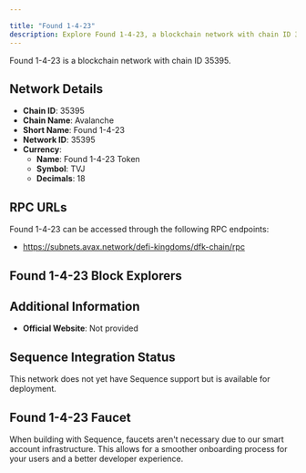 ```yaml
---

title: "Found 1-4-23"
description: Explore Found 1-4-23, a blockchain network with chain ID 35395. Learn about its native currency, Found 1-4-23 Token, and how to interact with the network.
---
```




Found 1-4-23 is a blockchain network with chain ID 35395.

## Network Details

- **Chain ID**: 35395
- **Chain Name**: Avalanche
- **Short Name**: Found 1-4-23
- **Network ID**: 35395
- **Currency**: 
  - **Name**: Found 1-4-23 Token
  - **Symbol**: TVJ
  - **Decimals**: 18

## RPC URLs

Found 1-4-23 can be accessed through the following RPC endpoints:

- https://subnets.avax.network/defi-kingdoms/dfk-chain/rpc

## Found 1-4-23 Block Explorers



## Additional Information

- **Official Website**: Not provided

## Sequence Integration Status

This network does not yet have Sequence support but is available for deployment.

## Found 1-4-23 Faucet

When building with Sequence, faucets aren't necessary due to our smart account infrastructure. This allows for a smoother onboarding process for your users and a better developer experience.
